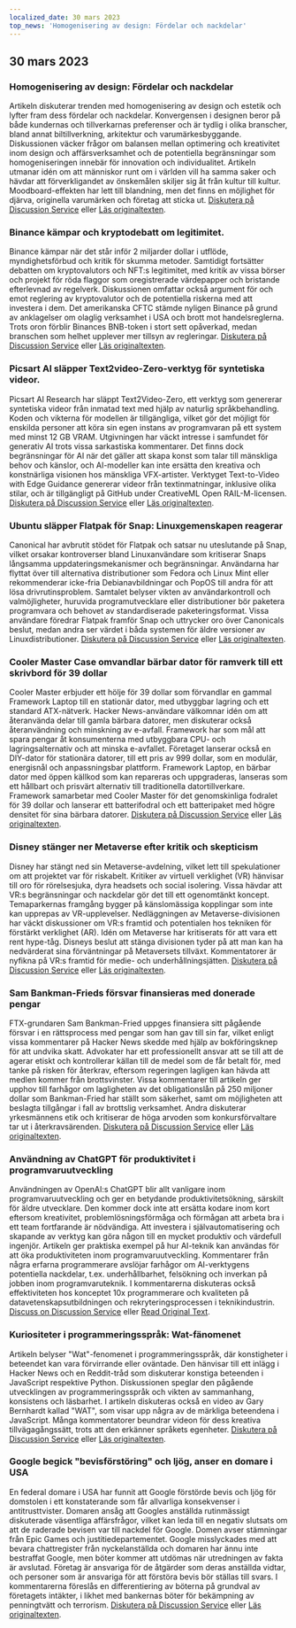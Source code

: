 ```yaml
---
localized_date: 30 mars 2023
top_news: 'Homogenisering av design: Fördelar och nackdelar'
---
```




<CallToAction />

<Steps>

## 30 mars 2023

### Homogenisering av design: Fördelar och nackdelar

Artikeln diskuterar trenden med homogenisering av design och estetik och lyfter fram dess fördelar och nackdelar. Konvergensen i designen beror på både kundernas och tillverkarnas preferenser och är tydlig i olika branscher, bland annat biltillverkning, arkitektur och varumärkesbyggande. Diskussionen väcker frågor om balansen mellan optimering och kreativitet inom design och affärsverksamhet och de potentiella begränsningar som homogeniseringen innebär för innovation och individualitet. Artikeln utmanar idén om att människor runt om i världen vill ha samma saker och hävdar att förverkligandet av önskemålen skiljer sig åt från kultur till kultur. Moodboard-effekten har lett till blandning, men det finns en möjlighet för djärva, originella varumärken och företag att sticka ut.
[Diskutera på Discussion Service](http://news.ycombinator.com/item?id=35355703) eller [Läs originaltexten](https://www.alexmurrell.co.uk/articles/the-age-of-average).

### Binance kämpar och kryptodebatt om legitimitet.

Binance kämpar när det står inför 2 miljarder dollar i utflöde, myndighetsförbud och kritik för skumma metoder. Samtidigt fortsätter debatten om kryptovalutors och NFT:s legitimitet, med kritik av vissa börser och projekt för röda flaggor som oregistrerade värdepapper och bristande efterlevnad av regelverk. Diskussionen omfattar också argument för och emot reglering av kryptovalutor och de potentiella riskerna med att investera i dem. Det amerikanska CFTC stämde nyligen Binance på grund av anklagelser om olaglig verksamhet i USA och brott mot handelsreglerna. Trots oron förblir Binances BNB-token i stort sett opåverkad, medan branschen som helhet upplever mer tillsyn av regleringar.
[Diskutera på Discussion Service](http://news.ycombinator.com/item?id=35351805) eller [Läs originaltexten](https://www.wsj.com/articles/binance-sees-2-billion-in-outflows-as-troubles-compound-9a136e21).

### Picsart AI släpper Text2video-Zero-verktyg för syntetiska videor.

Picsart AI Research har släppt Text2Video-Zero, ett verktyg som genererar syntetiska videor från inmatad text med hjälp av naturlig språkbehandling. Koden och vikterna för modellen är tillgängliga, vilket gör det möjligt för enskilda personer att köra sin egen instans av programvaran på ett system med minst 12 GB VRAM. Utgivningen har väckt intresse i samfundet för generativ AI trots vissa sarkastiska kommentarer. Det finns dock begränsningar för AI när det gäller att skapa konst som talar till mänskliga behov och känslor, och AI-modeller kan inte ersätta den kreativa och konstnärliga visionen hos mänskliga VFX-artister. Verktyget Text-to-Video with Edge Guidance genererar videor från textinmatningar, inklusive olika stilar, och är tillgängligt på GitHub under CreativeML Open RAIL-M-licensen.
[Diskutera på Discussion Service](http://news.ycombinator.com/item?id=35352452) eller [Läs originaltexten](https://github.com/Picsart-AI-Research/Text2Video-Zero).

### Ubuntu släpper Flatpak för Snap: Linuxgemenskapen reagerar

Canonical har avbrutit stödet för Flatpak och satsar nu uteslutande på Snap, vilket orsakar kontroverser bland Linuxanvändare som kritiserar Snaps långsamma uppdateringsmekanismer och begränsningar. Användarna har flyttat över till alternativa distributioner som Fedora och Linux Mint eller rekommenderar icke-fria Debianavbildningar och PopOS till andra för att lösa drivrutinsproblem. Samtalet belyser vikten av användarkontroll och valmöjligheter, huruvida programutvecklare eller distributioner bör paketera programvara och behovet av standardiserade paketeringsformat. Vissa användare föredrar Flatpak framför Snap och uttrycker oro över Canonicals beslut, medan andra ser värdet i båda systemen för äldre versioner av Linuxdistributioner.
[Diskutera på Discussion Service](http://news.ycombinator.com/item?id=35354729) eller [Läs originaltexten](https://lwn.net/SubscriberLink/927262/6adb2350e2b0d2ce/).

### Cooler Master Case omvandlar bärbar dator för ramverk till ett skrivbord för 39 dollar

Cooler Master erbjuder ett hölje för 39 dollar som förvandlar en gammal Framework Laptop till en stationär dator, med utbyggbar lagring och ett standard ATX-nätverk. Hacker News-användare välkomnar idén om att återanvända delar till gamla bärbara datorer, men diskuterar också återanvändning och minskning av e-avfall. Framework har som mål att spara pengar åt konsumenterna med utbyggbara CPU- och lagringsalternativ och att minska e-avfallet. Företaget lanserar också en DIY-dator för stationära datorer, till ett pris av 999 dollar, som en modulär, energisnål och anpassningsbar plattform. Framework Laptop, en bärbar dator med öppen källkod som kan repareras och uppgraderas, lanseras som ett hållbart och prisvärt alternativ till traditionella datortillverkare. Framework samarbetar med Cooler Master för det genomskinliga fodralet för 39 dollar och lanserar ett batterifodral och ett batteripaket med högre densitet för sina bärbara datorer.
[Diskutera på Discussion Service](http://news.ycombinator.com/item?id=35350288) eller [Läs originaltexten](https://www.theverge.com/2023/3/23/23652939/framework-cooler-master-sff-pc-case).

### Disney stänger ner Metaverse efter kritik och skepticism

Disney har stängt ned sin Metaverse-avdelning, vilket lett till spekulationer om att projektet var för riskabelt. Kritiker av virtuell verklighet (VR) hänvisar till oro för rörelsesjuka, dyra headsets och social isolering. Vissa hävdar att VR:s begränsningar och nackdelar gör det till ett ogenomtänkt koncept. Temaparkernas framgång bygger på känslomässiga kopplingar som inte kan upprepas av VR-upplevelser. Nedläggningen av Metaverse-divisionen har väckt diskussioner om VR:s framtid och potentialen hos tekniken för förstärkt verklighet (AR). Idén om Metaverse har kritiserats för att vara ett rent hype-tåg. Disneys beslut att stänga divisionen tyder på att man kan ha nedvärderat sina förväntningar på Metaversets tillväxt. Kommentatorer är nyfikna på VR:s framtid för medie- och underhållningsjätten.
[Diskutera på Discussion Service](http://news.ycombinator.com/item?id=35350952) eller [Läs originaltexten](https://www.wsj.com/articles/disney-eliminates-its-metaverse-division-as-part-of-companys-layoffs-plan-94b03650).

### Sam Bankman-Frieds försvar finansieras med donerade pengar

FTX-grundaren Sam Bankman-Fried uppges finansiera sitt pågående försvar i en rättsprocess med pengar som han gav till sin far, vilket enligt vissa kommentarer på Hacker News skedde med hjälp av bokföringsknep för att undvika skatt. Advokater har ett professionellt ansvar att se till att de agerar etiskt och kontrollerar källan till de medel som de får betalt för, med tanke på risken för återkrav, eftersom regeringen lagligen kan hävda att medlen kommer från brottsvinster. Vissa kommentarer till artikeln ger upphov till farhågor om lagligheten av det obligationslån på 250 miljoner dollar som Bankman-Fried har ställt som säkerhet, samt om möjligheten att beslagta tillgångar i fall av brottslig verksamhet. Andra diskuterar yrkesmännens etik och kritiserar de höga arvoden som konkursförvaltare tar ut i återkravsärenden.
[Diskutera på Discussion Service](http://news.ycombinator.com/item?id=35358698) eller [Läs originaltexten](https://www.forbes.com/sites/sarahemerson/2023/03/29/sam-bankman-fried-legal-fees-funded-by-alameda-money-gifted-to-father-joe-bankman/).

### Användning av ChatGPT för produktivitet i programvaruutveckling

Användningen av OpenAI:s ChatGPT blir allt vanligare inom programvaruutveckling och ger en betydande produktivitetsökning, särskilt för äldre utvecklare. Den kommer dock inte att ersätta kodare inom kort eftersom kreativitet, problemlösningsförmåga och förmågan att arbeta bra i ett team fortfarande är nödvändiga. Att investera i självautomatisering och skapande av verktyg kan göra någon till en mycket produktiv och värdefull ingenjör. Artikeln ger praktiska exempel på hur AI-teknik kan användas för att öka produktiviteten inom programvaruutveckling. Kommentarer från några erfarna programmerare avslöjar farhågor om AI-verktygens potentiella nackdelar, t.ex. underhållbarhet, felsökning och inverkan på jobben inom programvaruteknik. I kommentarerna diskuteras också effektiviteten hos konceptet 10x programmerare och kvaliteten på datavetenskapsutbildningen och rekryteringsprocessen i teknikindustrin.
[Discuss on Discussion Service](http://news.ycombinator.com/item?id=35356054) eller [Read Original Text](https://kadekillary.work/posts/1000x-eng/).

### Kuriositeter i programmeringsspråk: Wat-fänomenet

Artikeln belyser "Wat"-fenomenet i programmeringsspråk, där konstigheter i beteendet kan vara förvirrande eller oväntade. Den hänvisar till ett inlägg i Hacker News och en Reddit-tråd som diskuterar konstiga beteenden i JavaScript respektive Python. Diskussionen speglar den pågående utvecklingen av programmeringsspråk och vikten av sammanhang, konsistens och läsbarhet. I artikeln diskuteras också en video av Gary Bernhardt kallad "WAT", som visar upp några av de märkliga beteendena i JavaScript. Många kommentatorer beundrar videon för dess kreativa tillvägagångssätt, trots att den erkänner språkets egenheter.
[Diskutera på Discussion Service](http://news.ycombinator.com/item?id=35363044) eller [Läs originaltexten](https://www.destroyallsoftware.com/talks/wat).

### Google begick "bevisförstöring" och ljög, anser en domare i USA

En federal domare i USA har funnit att Google förstörde bevis och ljög för domstolen i ett konstaterande som får allvarliga konsekvenser i antitrusttvister. Domaren ansåg att Googles anställda rutinmässigt diskuterade väsentliga affärsfrågor, vilket kan leda till en negativ slutsats om att de raderade bevisen var till nackdel för Google. Domen avser stämningar från Epic Games och justitiedepartementet. Google misslyckades med att bevara chattregister från nyckelanställda och domaren har ännu inte bestraffat Google, men böter kommer att utdömas när utredningen av fakta är avslutad. Företag är ansvariga för de åtgärder som deras anställda vidtar, och personer som är ansvariga för att förstöra bevis bör ställas till svars. I kommentarerna föreslås en differentiering av böterna på grundval av företagets intäkter, i likhet med bankernas böter för bekämpning av penningtvätt och terrorism.
[Diskutera på Discussion Service](http://news.ycombinator.com/item?id=35363095) eller [Läs originaltexten](https://storage.courtlistener.com/recap/gov.uscourts.cand.373179/gov.uscourts.cand.373179.469.0.pdf).

</Steps>
